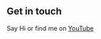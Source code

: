 ## Get in touch

Say Hi or find me on [YouTube](https://www.youtube.com/channel/UC9hNPAfnd8yMSEOd5hTz5Kg?view_as=subscriber)
